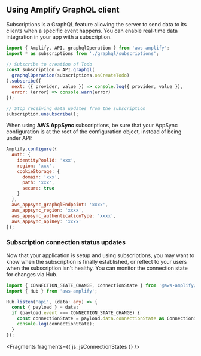 ## Using Amplify GraphQL client

Subscriptions is a GraphQL feature allowing the server to send data to its clients when a specific event happens. You can enable real-time data integration in your app with a subscription.

```javascript
import { Amplify, API, graphqlOperation } from 'aws-amplify';
import * as subscriptions from './graphql/subscriptions';

// Subscribe to creation of Todo
const subscription = API.graphql(
  graphqlOperation(subscriptions.onCreateTodo)
).subscribe({
  next: ({ provider, value }) => console.log({ provider, value }),
  error: (error) => console.warn(error)
});

// Stop receiving data updates from the subscription
subscription.unsubscribe();
```

When using **AWS AppSync** subscriptions, be sure that your AppSync configuration is at the root of the configuration object, instead of being under API:

```javascript
Amplify.configure({
  Auth: {
    identityPoolId: 'xxx',
    region: 'xxx',
    cookieStorage: {
      domain: 'xxx',
      path: 'xxx',
      secure: true
    }
  },
  aws_appsync_graphqlEndpoint: 'xxxx',
  aws_appsync_region: 'xxxx',
  aws_appsync_authenticationType: 'xxxx',
  aws_appsync_apiKey: 'xxxx'
});
```

### Subscription connection status updates

Now that your application is setup and using subscriptions, you may want to know when the subscription is finally established, or reflect to your users when the subscription isn't healthy. You can monitor the connection state for changes via Hub.

```typescript
import { CONNECTION_STATE_CHANGE, ConnectionState } from '@aws-amplify/pubsub';
import { Hub } from 'aws-amplify';

Hub.listen('api', (data: any) => {
  const { payload } = data;
  if (payload.event === CONNECTION_STATE_CHANGE) {
    const connectionState = payload.data.connectionState as ConnectionState;
    console.log(connectionState);
  }
});
```


<Fragments fragments={{ js: jsConnectionStates }} />
